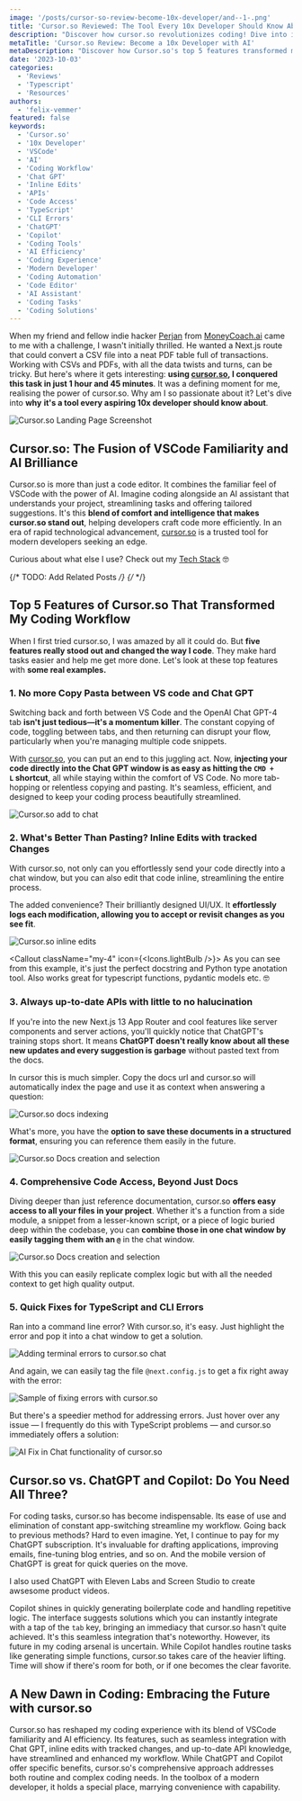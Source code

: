 ```yaml
---
image: '/posts/cursor-so-review-become-10x-developer/and--1-.png'
title: 'Cursor.so Reviewed: The Tool Every 10x Developer Should Know About.'
description: "Discover how cursor.so revolutionizes coding! Dive into its top features and understand why it's a game-changer for developers, seamlessly merging VSCode with AI to supercharge your workflow."
metaTitle: 'Cursor.so Review: Become a 10x Developer with AI'
metaDescription: "Discover how Cursor.so's top 5 features transformed my coding with real-world examples, boosting efficiency and simplicity."
date: '2023-10-03'
categories:
  - 'Reviews'
  - 'Typescript'
  - 'Resources'
authors:
  - 'felix-vemmer'
featured: false
keywords:
  - 'Cursor.so'
  - '10x Developer'
  - 'VSCode'
  - 'AI'
  - 'Coding Workflow'
  - 'Chat GPT'
  - 'Inline Edits'
  - 'APIs'
  - 'Code Access'
  - 'TypeScript'
  - 'CLI Errors'
  - 'ChatGPT'
  - 'Copilot'
  - 'Coding Tools'
  - 'AI Efficiency'
  - 'Coding Experience'
  - 'Modern Developer'
  - 'Coding Automation'
  - 'Code Editor'
  - 'AI Assistant'
  - 'Coding Tasks'
  - 'Coding Solutions'
---
```


When my friend and fellow indie hacker [Perjan](https://twitter.com/PerjanDuro?ref=felixvemmer.com) from [MoneyCoach.ai](https://moneycoach.ai/?ref=felixvemmer.com) came to me with a challenge, I wasn't initially thrilled. He wanted a Next.js route that could convert a CSV file into a neat PDF table full of transactions. Working with CSVs and PDFs, with all the data twists and turns, can be tricky. But here's where it gets interesting: **using [**cursor.so**](https://www.cursor.so/?ref=felixvemmer.com), I conquered this task in just 1 hour and 45 minutes**. It was a defining moment for me, realising the power of cursor.so. Why am I so passionate about it? Let's dive into **why** **it's a tool every aspiring 10x developer should know about**.

<Image
  className="my-4 rounded-lg"
  src="/posts/cursor-so-review-become-10x-developer/CleanShot-2023-10-02-at-23.24.37@2x.png"
  alt="Cursor.so Landing Page Screenshot"
  width={800}
  height={600}
/>

## Cursor.so: The Fusion of VSCode Familiarity and AI Brilliance

Cursor.so is more than just a code editor. It combines the familiar feel of VSCode with the power of AI. Imagine coding alongside an AI assistant that understands your project, streamlining tasks and offering tailored suggestions. It's this **blend of comfort and intelligence that makes cursor.so stand out**, helping developers craft code more efficiently. In an era of rapid technological advancement, [cursor.so](https://www.cursor.so/?ref=felixvemmer.com) is a trusted tool for modern developers seeking an edge.

Curious about what else I use? Check out my [Tech Stack](https://www.felixvemmer.com/tech-stack/) 🤓

{/* TODO: Add Related Posts */}
{/* <RelatedPostCard slug="/en/blog/why-next-js" /> */}

## Top 5 Features of Cursor.so That Transformed My Coding Workflow

When I first tried cursor.so, I was amazed by all it could do. But **five features really stood out and changed the way I code**. They make hard tasks easier and help me get more done. Let's look at these top features with **some real examples.**

### 1. No more Copy Pasta between VS code and Chat GPT

Switching back and forth between VS Code and the OpenAI Chat GPT-4 tab **isn't just tedious—it's a momentum killer**. The constant copying of code, toggling between tabs, and then returning can disrupt your flow, particularly when you're managing multiple code snippets.

With [cursor.so](https://www.cursor.so/?ref=felixvemmer.com), you can put an end to this juggling act. Now, **injecting your code directly into the Chat GPT window is as easy as hitting the `CMD + L` shortcut**, all while staying within the comfort of VS Code. No more tab-hopping or relentless copying and pasting. It's seamless, efficient, and designed to keep your coding process beautifully streamlined.

<Image
  className="my-4 rounded-lg"
  src="/posts/cursor-so-review-become-10x-developer/CleanShot-2023-10-02-at-23.33.15.gif"
  alt="Cursor.so add to chat"
  width={800}
  height={600}
/>

### 2. What's Better Than Pasting? Inline Edits with tracked Changes

With cursor.so, not only can you effortlessly send your code directly into a chat window, but you can also edit that code inline, streamlining the entire process.

The added convenience? Their brilliantly designed UI/UX. It **effortlessly logs each modification, allowing you to accept or revisit changes as you see fit**.

<Image
  className="my-4 rounded-lg"
  src="/posts/cursor-so-review-become-10x-developer/CleanShot-2023-10-02-at-23.42.17.gif"
  alt="Cursor.so inline edits"
  width={800}
  height={600}
/>

<Callout className="my-4" icon={<Icons.lightBulb />}>
  As you can see from this example, it's just the perfect docstring and Python type anotation tool.
  Also works great for typescript functions, pydantic models etc. 🤓
</Callout>

### 3. Always up-to-date APIs with little to no halucination

If you're into the new Next.js 13 App Router and cool features like server components and server actions, you'll quickly notice that ChatGPT's training stops short. It means **ChatGPT doesn't really know about all these new updates and every suggestion is garbage** without pasted text from the docs.

In cursor this is much simpler. Copy the docs url and cursor.so will automatically index the page and use it as context when answering a question:

<Image
  className="my-4 rounded-lg"
  src="/posts/cursor-so-review-become-10x-developer/CleanShot-2023-10-02-at-23.58.27.gif"
  alt="Cursor.so docs indexing"
  width={800}
  height={600}
/>

What's more, you have the **option to save these documents in a structured format**, ensuring you can reference them easily in the future.

<Image
  className="my-4 rounded-lg"
  src="/posts/cursor-so-review-become-10x-developer/CleanShot-2023-10-03-at-00.01.15@2x.png"
  alt="Cursor.so Docs creation and selection"
  width={800}
  height={600}
/>

### 4. Comprehensive Code Access, Beyond Just Docs

Diving deeper than just reference documentation, cursor.so **offers easy access to all your files in your project**. Whether it's a function from a side module, a snippet from a lesser-known script, or a piece of logic buried deep within the codebase, you can **combine those in one chat window by easily tagging them with an `@`** in the chat window.

<Image
  className="my-4 rounded-lg"
  src="/posts/cursor-so-review-become-10x-developer/CleanShot-2023-10-03-at-13.55.49@2x.png"
  alt="Cursor.so Docs creation and selection"
  width={800}
  height={600}
/>

With this you can easily replicate complex logic but with all the needed context to get high quality output.

### 5. Quick Fixes for TypeScript and CLI Errors

Ran into a command line error? With cursor.so, it's easy. Just highlight the error and pop it into a chat window to get a solution.

<Image
  className="my-4 rounded-lg"
  src="/posts/cursor-so-review-become-10x-developer/CleanShot-2023-10-03-at-13.59.49@2x.png"
  alt="Adding terminal errors to cursor.so chat"
  width={800}
  height={600}
/>

And again, we can easily tag the file `@next.config.js` to get a fix right away with the error:

<Image
  className="my-4 rounded-lg"
  src="/posts/cursor-so-review-become-10x-developer/CleanShot-2023-10-03-at-14.01.58@2x.png"
  alt="Sample of fixing errors with cursor.so"
  width={800}
  height={600}
/>

But there's a speedier method for addressing errors. Just hover over any issue — I frequently do this with TypeScript problems — and cursor.so immediately offers a solution:

<Image
  className="my-4 rounded-lg"
  src="/posts/cursor-so-review-become-10x-developer/CleanShot-2023-10-03-at-14.09.10.gif"
  alt="AI Fix in Chat functionality of cursor.so"
  width={800}
  height={600}
/>

## Cursor.so vs. ChatGPT and Copilot: Do You Need All Three?

For coding tasks, cursor.so has become indispensable. Its ease of use and elimination of constant app-switching streamline my workflow. Going back to previous methods? Hard to even imagine. Yet, I continue to pay for my ChatGPT subscription. It's invaluable for drafting applications, improving emails, fine-tuning blog entries, and so on. And the mobile version of ChatGPT is great for quick queries on the move.

I also used ChatGPT with Eleven Labs and Screen Studio to create awsesome product videos.

<RelatedPostCard slug="/en/blog/stunning-product-demos-with-screencast-and-elevenlabs" />

Copilot shines in quickly generating boilerplate code and handling repetitive logic. The interface suggests solutions which you can instantly integrate with a tap of the `tab` key, bringing an immediacy that cursor.so hasn't quite achieved. It's this seamless integration that's noteworthy. However, its future in my coding arsenal is uncertain. While Copilot handles routine tasks like generating simple functions, cursor.so takes care of the heavier lifting. Time will show if there's room for both, or if one becomes the clear favorite.

## A New Dawn in Coding: Embracing the Future with cursor.so

Cursor.so has reshaped my coding experience with its blend of VSCode familiarity and AI efficiency. Its features, such as seamless integration with Chat GPT, inline edits with tracked changes, and up-to-date API knowledge, have streamlined and enhanced my workflow. While ChatGPT and Copilot offer specific benefits, cursor.so's comprehensive approach addresses both routine and complex coding needs. In the toolbox of a modern developer, it holds a special place, marrying convenience with capability.
